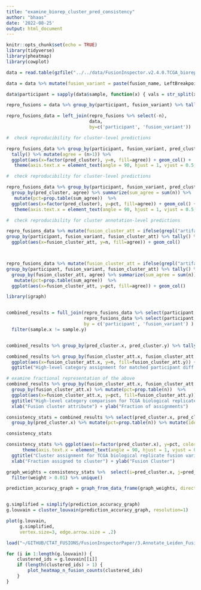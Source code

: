```yaml
---
title: "examine_biorep_cluster_pred_consistency"
author: "bhaas"
date: '2022-08-25'
output: html_document
---
```


```r
knitr::opts_chunk$set(echo = TRUE)
library(tidyverse)
library(pheatmap)
library(cowplot)
```


```r

data = read.table(gzfile("../../data/FusionInspector.v2.4.0.TCGA_bioreps.tsv.gz"), header=T, sep="\t", stringsAsFactors = F, com='') 


```

```r

data = data %>% mutate(fusion_variant = paste(fusion_name, LeftBreakpoint, RightBreakpoint))

```


```r


data$participant = sapply(data$sample, function(x) { vals = str_split(x, "-")[[1]]; paste(vals[c(1,2,3)], collapse ="-") })

```



```r

repro_fusions = data %>% group_by(participant, fusion_variant) %>% tally() %>% filter(n>2)

repro_fusions_data = left_join(repro_fusions %>% select(-n),
                               data,
                               by=c('participant', 'fusion_variant'))

```



```r

#  check reproducibility for cluster-level predictions

repro_fusions_data %>% group_by(participant, fusion_variant, pred_cluster) %>% 
  tally() %>% mutate(agree = (n>1)) %>%
  ggplot(aes(x=factor(pred_cluster), y=n, fill=agree)) + geom_col() +
   theme(axis.text.x = element_text(angle = 90, hjust = 1, vjust = 0.5, size=rel(1) ))


```



```r

#  check reproducibility for cluster-level predictions

repro_fusions_data %>% group_by(participant, fusion_variant, pred_cluster) %>% tally() %>% mutate(agree = (n>1)) %>%
  group_by(pred_cluster, agree) %>% summarize(sum_agree = sum(n)) %>%
   mutate(pct=prop.table(sum_agree))  %>%
  ggplot(aes(x=factor(pred_cluster), y=pct, fill=agree)) + geom_col() +
   theme(axis.text.x = element_text(angle = 90, hjust = 1, vjust = 0.5, size=rel(1) ))


```


```r

#  check reproducibility for cluster annotation-level predictions

repro_fusions_data %>% mutate(fusion_cluster_att = ifelse(grepl("artifact", fusion_cluster_att), "artifact", fusion_cluster_att) ) %>%
group_by(participant, fusion_variant, fusion_cluster_att) %>% tally() %>% mutate(agree = (n>1)) %>%
  ggplot(aes(x=fusion_cluster_att, y=n, fill=agree)) + geom_col()



repro_fusions_data %>% mutate(fusion_cluster_att = ifelse(grepl("artifact", fusion_cluster_att), "artifact", fusion_cluster_att) ) %>%
group_by(participant, fusion_variant, fusion_cluster_att) %>% tally() %>% mutate(agree = (n>1)) %>%
  group_by(fusion_cluster_att, agree) %>% summarize(sum_agree = sum(n)) %>%
   mutate(pct=prop.table(sum_agree))  %>%
  ggplot(aes(x=fusion_cluster_att, y=pct, fill=agree)) + geom_col()


```



```r

library(igraph)


combined_results = full_join(repro_fusions_data %>% select(participant, sample, fusion_variant, pred_cluster, fusion_cluster_att),
                             repro_fusions_data %>% select(participant, sample, fusion_variant, pred_cluster, fusion_cluster_att),
                             by = c('participant', 'fusion_variant') ) %>%
  filter(sample.x != sample.y)


combined_results %>% group_by(pred_cluster.x, pred_cluster.y) %>% tally() 


```


```r

combined_results %>% group_by(fusion_cluster_att.x, fusion_cluster_att.y) %>% tally() %>%
  ggplot(aes(x=fusion_cluster_att.x, y=n, fill=fusion_cluster_att.y)) + geom_col() + theme(axis.text.x = element_text(angle = 90, hjust = 1)) + 
  ggtitle("High-level category assignment for matched participant diff sample fusions")


```



```r

# examine fractional representation of the above
combined_results %>% group_by(fusion_cluster_att.x, fusion_cluster_att.y) %>%  tally() %>%
  group_by(fusion_cluster_att.x) %>% mutate(pct=prop.table(n))  %>%
  ggplot(aes(x=fusion_cluster_att.x, y=pct, fill=fusion_cluster_att.y)) + geom_col() + theme(axis.text.x = element_text(angle = 90, hjust = 1)) +
  ggtitle("High-level category comparison for TCGA biological replicates.") +
  xlab("Fusion cluster attribute") + ylab("Fraction of assignments")

```


```r


consistency_stats = combined_results %>% select(pred_cluster.x, pred_cluster.y) %>% group_by(pred_cluster.x, pred_cluster.y) %>% tally() %>%
  group_by(pred_cluster.x) %>% mutate(pct=prop.table(n)) %>% mutate(ident_cluster = (pred_cluster.x==pred_cluster.y))

consistency_stats

```



```r


consistency_stats %>% ggplot(aes(x=factor(pred_cluster.x), y=pct, color=ident_cluster)) + geom_col() + 
      theme(axis.text.x = element_text(angle = 90, hjust = 1, vjust = 0.5, size=rel(1) )) + 
  ggtitle("Cluster assignment for TCGA biological replicate fusion variants") +
  xlab("Fraction assigned to cluster") + ylab("Fusion Cluster")

```




```r


graph_weights = consistency_stats %>%  select(i=pred_cluster.x, j=pred_cluster.y, weight=pct)  %>% 
  filter(weight > 0.01) %>% unique()

prediction_accuracy_graph = graph_from_data_frame(graph_weights, directed=FALSE)


g.simplified = simplify(prediction_accuracy_graph)
g.louvain = cluster_louvain(prediction_accuracy_graph, resolution=1)

plot(g.louvain, 
     g.simplified, 
     vertex.size=3, edge.arrow.size = .2)


```


```r

load("~/GITHUB/CTAT_FUSIONS/FusionInspectorPaper/3.Annotate_Leiden_Fusion_Clusters/3.2.EvaluateClusterPredictionAccuracy/share_data.Rdata")

for (i in 1:length(g.louvain)) {
    clustered_ids = g.louvain[[i]]
    if (length(clustered_ids) > 1) {
        plot_heatmap_n_fusion_counts(clustered_ids)
    }
}

```








